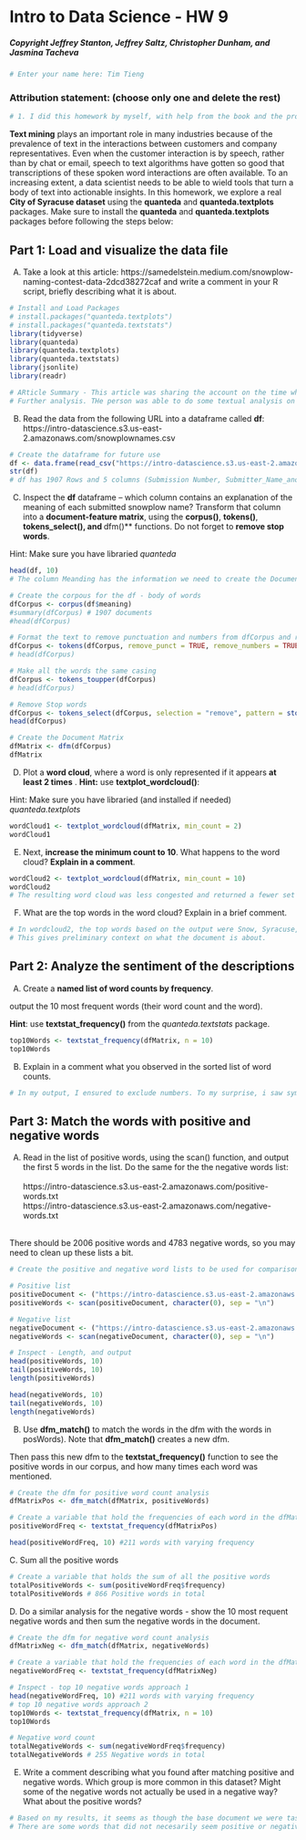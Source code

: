# Intro to Data Science - HW 9
##### Copyright Jeffrey Stanton, Jeffrey Saltz, Christopher Dunham, and Jasmina Tacheva


```r
# Enter your name here: Tim Tieng
```

### Attribution statement: (choose only one and delete the rest)


```r
# 1. I did this homework by myself, with help from the book and the professor.
```

**Text mining** plays an important role in many industries because of the prevalence of text in the interactions between customers and company representatives. Even when the customer interaction is by speech, rather than by chat or email, speech to text algorithms have gotten so good that transcriptions of these spoken word interactions are often available. To an increasing extent, a data scientist needs to be able to wield tools that turn a body of text into actionable insights. In this homework, we explore a real **City of Syracuse dataset** using the **quanteda** and **quanteda.textplots** packages. Make sure to install the **quanteda** and **quanteda.textplots** packages before following the steps below:<br>

## Part 1: Load and visualize the data file  
A.	Take a look at this article: https://samedelstein.medium.com/snowplow-naming-contest-data-2dcd38272caf and write a comment in your R script, briefly describing what it is about.<br>


```r
# Install and Load Packages
# install.packages("quanteda.textplots")
# install.packages("quanteda.textstats")
library(tidyverse)
library(quanteda)
library(quanteda.textplots)
library(quanteda.textstats)
library(jsonlite)
library(readr)

# ARticle Summary - This article was sharing the account on the time when Syracuse, NY bought 10 new snow plows and had a contest to name the new plows. A Person filed for a Freedom of Information request to the City and was able to obtain the data from the votes to conduct
# Further analysis. THe person was able to do some textual analysis on the dataset to determine what were the top votes submitted during the contest. Ultimately, this article shows a person's ability to conduct data analsysi using text data.
```

B.	Read the data from the following URL into a dataframe called **df**:
https://intro-datascience.s3.us-east-2.amazonaws.com/snowplownames.csv


```r
# Create the dataframe for future use
df <- data.frame(read_csv("https://intro-datascience.s3.us-east-2.amazonaws.com/snowplownames.csv"))
str(df)
# df has 1907 Rows and 5 columns (Submission Number, Submitter_Name_anonymized, snow_plow_name, meaning, winning_name
```

C.	Inspect the **df** dataframe – which column contains an explanation of the meaning of each submitted snowplow name? Transform that column into a **document-feature matrix**, using the **corpus()**, **tokens()**, **tokens_select(), and **dfm()** functions. Do not forget to **remove stop words**.

Hint: Make sure you have libraried *quanteda*


```r
head(df, 10)
# The column Meanding has the information we need to create the Document Feature Matirx for Text Mining

# Create the corpous for the df - body of words
dfCorpus <- corpus(df$meaning)
#summary(dfCorpus) # 1907 documents
#head(dfCorpus)

# Format the text to remove punctuation and numbers from dfCorpus and reset the original dataframe
dfCorpus <- tokens(dfCorpus, remove_punct = TRUE, remove_numbers = TRUE)
# head(dfCorpus)

# Make all the words the same casing
dfCorpus <- tokens_toupper(dfCorpus)
# head(dfCorpus)

# Remove Stop words
dfCorpus <- tokens_select(dfCorpus, selection = "remove", pattern = stopwords("en"))
head(dfCorpus)

# Create the Document Matrix
dfMatrix <- dfm(dfCorpus)
dfMatrix
```

D.	Plot a **word cloud**, where a word is only represented if it appears **at least 2 times** . **Hint:** use **textplot_wordcloud()**:

Hint: Make sure you have libraried (and installed if needed) *quanteda.textplots* 


```r
wordCloud1 <- textplot_wordcloud(dfMatrix, min_count = 2)
wordCloud1
```

E.	Next, **increase the minimum count to 10**. What happens to the word cloud? **Explain in a comment**. 


```r
wordCloud2 <- textplot_wordcloud(dfMatrix, min_count = 10)
wordCloud2
# The resulting word cloud was less congested and returned a fewer set of words due to the increased minimum count.
```

F.	What are the top words in the word cloud? Explain in a brief comment.


```r
# In wordcloud2, the top words based on the output were Snow, Syracuse, plow, salt, columbus and name. I was able to determine this by the centrality of these words, and the size of the text itself within the word cloud.
# This gives preliminary context on what the document is about. 
```

## Part 2: Analyze the sentiment of the descriptions

A.	Create a **named list of word counts by frequency**.<br>

output the 10 most frequent words (their word count and the word). <br>

**Hint**: use **textstat_frequency()** from the *quanteda.textstats* package.


```r
top10Words <- textstat_frequency(dfMatrix, n = 10)
top10Words
```

B.	Explain in a comment what you observed in the sorted list of word counts. 


```r
# In my output, I ensured to exclude numbers. To my surprise, i saw symbols that I am not sure what they represent. For example, two symbols were the top most and 10th most frequently occurring words that showed up in either 43 or 147 documents.
```

## Part 3: Match the words with positive and negative words 

A.	Read in the list of positive words, using the scan() function, and output the first 5 words in the list. Do the same for the  the negative words list: <br>
<br>
https://intro-datascience.s3.us-east-2.amazonaws.com/positive-words.txt
<br>
https://intro-datascience.s3.us-east-2.amazonaws.com/negative-words.txt <br>
<br>

There should be 2006 positive words and 4783 negative words, so you may need to clean up these lists a bit. 


```r
# Create the positive and negative word lists to be used for comparison/evaluation

# Positive list
positiveDocument <- ("https://intro-datascience.s3.us-east-2.amazonaws.com/positive-words.txt")
positiveWords <- scan(positiveDocument, character(0), sep = "\n")

# Negative list 
negativeDocument <- ("https://intro-datascience.s3.us-east-2.amazonaws.com/negative-words.txt")
negativeWords <- scan(negativeDocument, character(0), sep = "\n")

# Inspect - Length, and output
head(positiveWords, 10)
tail(positiveWords, 10)
length(positiveWords)

head(negativeWords, 10)
tail(negativeWords, 10)
length(negativeWords)

```

B.	Use **dfm_match()** to match the words in the dfm with the words in posWords). Note that **dfm_match()** creates a new dfm.

Then pass this new dfm to the **textstat_frequency()** function to see the positive words in our corpus, and how many times each word was mentioned.


```r
# Create the dfm for positive word count analysis
dfMatrixPos <- dfm_match(dfMatrix, positiveWords)

# Create a variable that hold the frequencies of each word in the dfMatrixPos variable
positiveWordFreq <- textstat_frequency(dfMatrixPos)

head(positiveWordFreq, 10) #211 words with varying frequency
```

C. Sum all the positive words


```r
# Create a variable that holds the sum of all the positive words
totalPositiveWords <- sum(positiveWordFreq$frequency)
totalPositiveWords # 866 Positive words in total
```

D. Do a similar analysis for the negative words - show the 10 most requent negative words and then sum the negative words in the document.


```r
# Create the dfm for negative word count analysis
dfMatrixNeg <- dfm_match(dfMatrix, negativeWords)

# Create a variable that hold the frequencies of each word in the dfMatrixPos variable
negativeWordFreq <- textstat_frequency(dfMatrixNeg)

# Inspect - top 10 negative words approach 1
head(negativeWordFreq, 10) #211 words with varying frequency
# top 10 negative words approach 2
top10Words <- textstat_frequency(dfMatrix, n = 10)
top10Words

# Negative word count
totalNegativeWords <- sum(negativeWordFreq$frequency)
totalNegativeWords # 255 Negative words in total
```

E.	Write a comment describing what you found after matching positive and negative words. Which group is more common in this dataset? Might some of the negative words not actually be used in a negative way?  What about the positive words?


```r
# Based on my results, it seems as though the base document we were tasked to analysis is more positive than negative. I was able to deduce this by comparing the output of totalPositiveWords and totalNegativeWords variables. My code produced a total of 866 positive words and 255 negative words
# There are some words that did not necesarily seem positive or negative. For example "funny", was listed as a negative word that occured 25 times. To me, this is a word that needs context to determine if the word is used in a postive or negative way.
```
